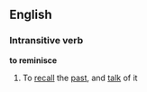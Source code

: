 ==English==
===Intransitive verb===
'''to reminisce'''

# To [[recall]] the [[past]], and [[talk]] of it